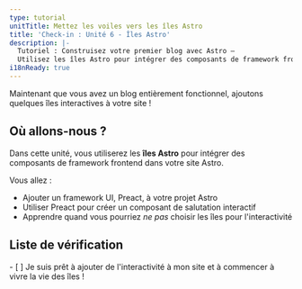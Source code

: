 ```yaml
---
type: tutorial
unitTitle: Mettez les voiles vers les îles Astro
title: 'Check-in : Unité 6 - Îles Astro'
description: |-
  Tutoriel : Construisez votre premier blog avec Astro —
  Utilisez les îles Astro pour intégrer des composants de framework frontend dans votre site Astro
i18nReady: true
---
```



Maintenant que vous avez un blog entièrement fonctionnel, ajoutons quelques îles interactives à votre site !

## Où allons-nous ?

Dans cette unité, vous utiliserez les **îles Astro** pour intégrer des composants de framework frontend dans votre site Astro.

Vous allez :
- Ajouter un framework UI, Preact, à votre projet Astro
- Utiliser Preact pour créer un composant de salutation interactif
- Apprendre quand vous pourriez _ne pas_ choisir les îles pour l'interactivité


<Box icon="check-list">

## Liste de vérification

<Checklist key="interactivity">
- [ ] Je suis prêt à ajouter de l'interactivité à mon site et à commencer à vivre la vie des îles !
</Checklist>
</Box>
